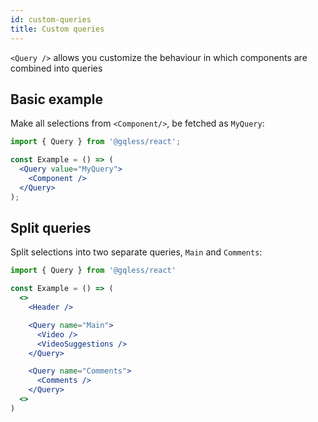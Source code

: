 ```yaml
---
id: custom-queries
title: Custom queries
---
```


`<Query />` allows you customize the behaviour in which components are combined into queries

## Basic example

Make all selections from `<Component/>`, be fetched as `MyQuery`:

```jsx
import { Query } from '@gqless/react';

const Example = () => (
  <Query value="MyQuery">
    <Component />
  </Query>
);
```

## Split queries

Split selections into two separate queries, `Main` and `Comments`:

```jsx
import { Query } from '@gqless/react'

const Example = () => (
  <>
    <Header />

    <Query name="Main">
      <Video />
      <VideoSuggestions />
    </Query>

    <Query name="Comments">
      <Comments />
    </Query>
  <>
)
```
